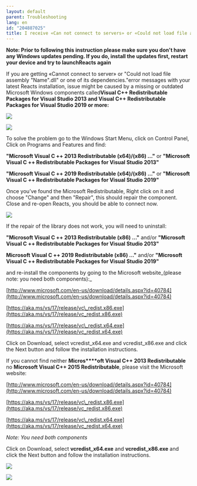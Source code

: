 ```yaml
---
layout: default
parent: Troubleshooting
lang: en
id: "204887025"
title: I receive «Can not connect to servers» or «Could not load file assembly Name.dll or one of its dependencies»
---
```

**Note: Prior to following this instruction please make sure you don't have any Windows updates pending. If you do, install the updates first, restart your device and try to launchReacts again**

If you are getting «Cannot connect to server» or "Could not load file assembly "Name".dll" or one of its dependencies."error messages with your latest Reacts installation, issue might be caused by a missing or outdated Microsoft Windows components called**Visual C++ Redistributable Packages for Visual Studio 2013 and Visual C++ Redistributable Packages for Visual Studio 2019 or more:**

![](@assets/attachments/Can_t_connect_to_servers_1.png)

![](@assets/attachments/Can_t_connect_to_servers_2.png)

To solve the problem go to the Windows Start Menu, click on Control Panel, Click on Programs and Features and find:

**"Microsoft Visual C ++ 2013 Redistributable (x64)/(x86) ..."** or **"Microsoft Visual C ++ Redistributable Packages for Visual Studio 2013"**

**"Microsoft Visual C ++ 2019 Redistributable (x64)/(x86) ..."** or **"Microsoft Visual C ++ Redistributable Packages for Visual Studio 2019"**

Once you’ve found the Microsoft Redistributable, Right click on it and choose "Change" and then "Repair", this should repair the component. Close and re-open Reacts, you should be able to connect now.

![](@assets/attachments/Can_t_connect_to_servers_3.png)

If the repair of the library does not work, you will need to uninstall:

**"Microsoft Visual C ++ 2013 Redistributable (x86) ..."** and/or **"Microsoft Visual C ++ Redistributable Packages for Visual Studio 2013"**

**Microsoft Visual C ++ 2019 Redistributable (x86) ..."** and/or **"Microsoft Visual C ++ Redistributable Packages for Visual Studio 2019"**

and re-install the components by going to the Microsoft website_(please note: you need both components):_

[http://www.microsoft.com/en-us/download/details.aspx?id=40784](http://www.microsoft.com/en-us/download/details.aspx?id=40784)

[https://aka.ms/vs/17/release/vc\_redist.x86.exe](https://aka.ms/vs/17/release/vc_redist.x86.exe)

[https://aka.ms/vs/17/release/vc\_redist.x64.exe](https://aka.ms/vs/17/release/vc_redist.x64.exe)

Click on Download, select vcredist\_x64.exe and vcredist\_x86.exe and click the Next button and follow the installation instructions.

If you cannot find neither **Micros****oft Visual C++ 2013 Redistributable** no **Microsoft Visual C++ 2015 Redistributable**, please visit the Microsoft website:

[http://www.microsoft.com/en-us/download/details.aspx?id=40784](http://www.microsoft.com/en-us/download/details.aspx?id=40784)

[https://aka.ms/vs/17/release/vc\_redist.x86.exe](https://aka.ms/vs/17/release/vc_redist.x86.exe)

[https://aka.ms/vs/17/release/vc\_redist.x64.exe](https://aka.ms/vs/17/release/vc_redist.x64.exe)

_Note: You need both components_

Click on Download, select **vcredist\_x64.exe** and **vcredist\_x86.exe** and click the Next button and follow the installation instructions.

![](@assets/attachments/Can_t_connect_to_servers_4.png)

![](@assets/attachments/Can_t_connect_to_servers_5.png)


